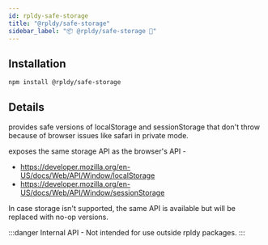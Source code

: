 ```yaml
---
id: rpldy-safe-storage
title: "@rpldy/safe-storage"
sidebar_label: "📦 @rpldy/safe-storage 🛑"
---
```


## Installation

```bash npm2yarn
npm install @rpldy/safe-storage
```

## Details

provides safe versions of localStorage and sessionStorage that don't throw because
of browser issues like safari in private mode.

exposes the same storage API as the browser's API -

- https://developer.mozilla.org/en-US/docs/Web/API/Window/localStorage
- https://developer.mozilla.org/en-US/docs/Web/API/Window/sessionStorage

In case storage isn't supported, the same API is available but will be replaced with no-op versions.

:::danger
Internal API - Not intended for use outside rpldy packages.
:::
